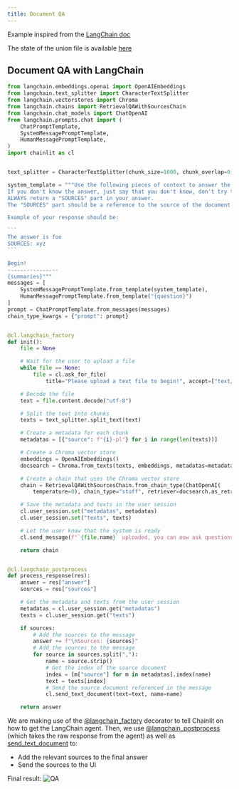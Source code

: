 ```yaml
---
title: Document QA
---
```


Example inspired from the [LangChain doc](https://huggingface.co/spaces/hwchase17/chat-your-data-state-of-the-union/tree/main)

<Note>The state of the union file is available [here](https://github.com/hwchase17/langchain/blob/master/docs/modules/state_of_the_union.txt)</Note>

## Document QA with LangChain
````python
from langchain.embeddings.openai import OpenAIEmbeddings
from langchain.text_splitter import CharacterTextSplitter
from langchain.vectorstores import Chroma
from langchain.chains import RetrievalQAWithSourcesChain
from langchain.chat_models import ChatOpenAI
from langchain.prompts.chat import (
    ChatPromptTemplate,
    SystemMessagePromptTemplate,
    HumanMessagePromptTemplate,
)
import chainlit as cl


text_splitter = CharacterTextSplitter(chunk_size=1000, chunk_overlap=0)

system_template = """Use the following pieces of context to answer the users question. 
If you don't know the answer, just say that you don't know, don't try to make up an answer.
ALWAYS return a "SOURCES" part in your answer.
The "SOURCES" part should be a reference to the source of the document from which you got your answer.

Example of your response should be:

```
The answer is foo
SOURCES: xyz
```

Begin!
----------------
{summaries}"""
messages = [
    SystemMessagePromptTemplate.from_template(system_template),
    HumanMessagePromptTemplate.from_template("{question}")
]
prompt = ChatPromptTemplate.from_messages(messages)
chain_type_kwargs = {"prompt": prompt}


@cl.langchain_factory
def init():
    file = None

    # Wait for the user to upload a file
    while file == None:
        file = cl.ask_for_file(
            title="Please upload a text file to begin!", accept=["text/plain"])

    # Decode the file
    text = file.content.decode("utf-8")

    # Split the text into chunks
    texts = text_splitter.split_text(text)

    # Create a metadata for each chunk
    metadatas = [{"source": f"{i}-pl"} for i in range(len(texts))]

    # Create a Chroma vector store
    embeddings = OpenAIEmbeddings()
    docsearch = Chroma.from_texts(texts, embeddings, metadatas=metadatas)

    # Create a chain that uses the Chroma vector store
    chain = RetrievalQAWithSourcesChain.from_chain_type(ChatOpenAI(
        temperature=0), chain_type="stuff", retriever=docsearch.as_retriever())

    # Save the metadata and texts in the user session
    cl.user_session.set("metadatas", metadatas)
    cl.user_session.set("texts", texts)

    # Let the user know that the system is ready
    cl.send_message(f"`{file.name}` uploaded, you can now ask questions!")

    return chain


@cl.langchain_postprocess
def process_response(res):
    answer = res["answer"]
    sources = res["sources"]

    # Get the metadata and texts from the user session
    metadatas = cl.user_session.get("metadatas")
    texts = cl.user_session.get("texts")

    if sources:
        # Add the sources to the message
        answer += f"\nSources: {sources}"
        # Add the sources to the message
        for source in sources.split(","):
            name = source.strip()
            # Get the index of the source document
            index = [m["source"] for m in metadatas].index(name)
            text = texts[index]
            # Send the source document referenced in the message
            cl.send_text_document(text=text, name=name)

    return answer
````

We are making use of the [@langchain_factory](/api-reference/langchain-factory) decorator to tell Chainlit on how to get the LangChain agent.
Then, we use [@langchain_postprocess](/api-reference/langchain-postprocess) (which takes the raw response from the agent) as well as [send_text_document](/api-reference/send-text-document) to:
- Add the relevant sources to the final answer
- Send the sources to the UI

Final result:
![QA](/images/qa.png)